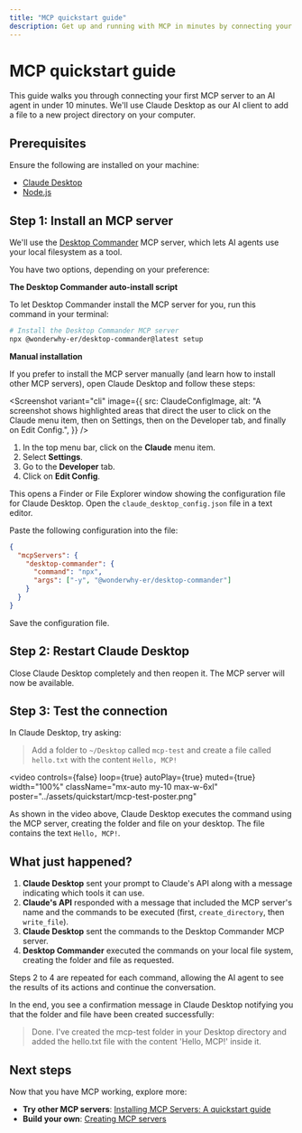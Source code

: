 ```yaml
---
title: "MCP quickstart guide"
description: Get up and running with MCP in minutes by connecting your first MCP server to an AI agent.
---
```



<GramCallout />

# MCP quickstart guide

This guide walks you through connecting your first MCP server to an AI agent in under 10 minutes. We'll use Claude Desktop as our AI client to add a file to a new project directory on your computer.

## Prerequisites

Ensure the following are installed on your machine:

- [Claude Desktop](https://claude.ai/download)
- [Node.js](https://nodejs.org)

## Step 1: Install an MCP server

We'll use the [Desktop Commander](https://desktopcommander.app/) MCP server, which lets AI agents use your local filesystem as a tool.

You have two options, depending on your preference:

**The Desktop Commander auto-install script**

To let Desktop Commander install the MCP server for you, run this command in your terminal:

```bash
# Install the Desktop Commander MCP server
npx @wonderwhy-er/desktop-commander@latest setup
```

**Manual installation**

If you prefer to install the MCP server manually (and learn how to install other MCP servers), open Claude Desktop and follow these steps:

<Screenshot
  variant="cli"
  image={{
    src: ClaudeConfigImage,
    alt: "A screenshot shows highlighted areas that direct the user to click on the Claude menu item, then on Settings, then on the Developer tab, and finally on Edit Config.",
  }}
/>

1. In the top menu bar, click on the **Claude** menu item.
2. Select **Settings**.
3. Go to the **Developer** tab.
4. Click on **Edit Config**.

This opens a Finder or File Explorer window showing the configuration file for Claude Desktop. Open the `claude_desktop_config.json` file in a text editor.

Paste the following configuration into the file:

```json
{
  "mcpServers": {
    "desktop-commander": {
      "command": "npx",
      "args": ["-y", "@wonderwhy-er/desktop-commander"]
    }
  }
}
```

Save the configuration file.

## Step 2: Restart Claude Desktop

Close Claude Desktop completely and then reopen it. The MCP server will now be available.

## Step 3: Test the connection

In Claude Desktop, try asking:

> Add a folder to `~/Desktop` called `mcp-test` and create a file called `hello.txt` with the content `Hello, MCP!`

<video
  controls={false}
  loop={true}
  autoPlay={true}
  muted={true}
  width="100%"
  className="mx-auto my-10 max-w-6xl"
  poster="../assets/quickstart/mcp-test-poster.png"
>
  <source src={McpTestWebm} type="video/webm" />
</video>

As shown in the video above, Claude Desktop executes the command using the MCP server, creating the folder and file on your desktop. The file contains the text `Hello, MCP!`.

## What just happened?

1. **Claude Desktop** sent your prompt to Claude's API along with a message indicating which tools it can use.
2. **Claude's API** responded with a message that included the MCP server's name and the commands to be executed (first, `create_directory`, then `write_file`).
3. **Claude Desktop** sent the commands to the Desktop Commander MCP server.
4. **Desktop Commander** executed the commands on your local file system, creating the folder and file as requested.

Steps 2 to 4 are repeated for each command, allowing the AI agent to see the results of its actions and continue the conversation.

In the end, you see a confirmation message in Claude Desktop notifying you that the folder and file have been created successfully:

> Done. I've created the mcp-test folder in your Desktop directory and added the hello.txt file with the content 'Hello, MCP!' inside it.

## Next steps

Now that you have MCP working, explore more:

- **Try other MCP servers**: [Installing MCP Servers: A quickstart guide](/mcp/using-mcp/installing-mcp-servers)
- **Build your own**: [Creating MCP servers](/mcp/building-servers/protocol-deep-dive)
